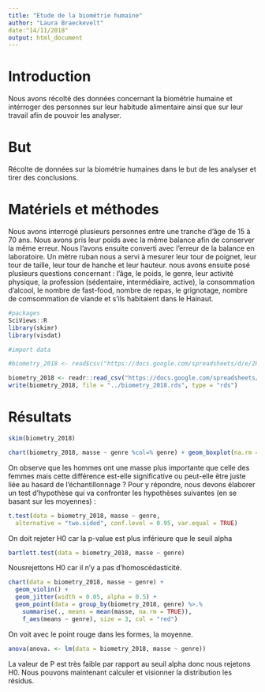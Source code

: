 ```yaml
---
title: "Etude de la biométrie humaine"
author: "Laura Braeckevelt"
date:"14/11/2018"
output: html_document
---
```


# Introduction
Nous avons récolté des données concernant la biométrie humaine et intérroger des personnes sur leur habitude alimentaire ainsi que sur leur travail afin de pouvoir les analyser.

# But
Récolte de données sur la biométrie humaines dans le but de les analyser et tirer des conclusions.

# Matériels et méthodes

Nous avons interrogé plusieurs personnes entre une tranche d'âge de 15 à 70 ans. Nous avons pris leur poids avec la même balance afin de conserver la même erreur. Nous l'avons ensuite converti avec l'erreur de la balance en laboratoire. Un mètre ruban nous a servi à mesurer leur tour de poignet, leur tour de taille, leur tour de hanche et leur hauteur. 
nous avons ensuite posé plusieurs questions concernant : l'âge, le poids, le genre, leur activité physique, la profession (sédentaire, intermédiaire, active), la consommation d'alcool, le nombre de fast-food, nombre de repas, le grignotage, nombre de comsommation de viande et s'ils habitaient dans le Hainaut. 

```r
#packages
SciViews::R
library(skimr)
library(visdat)
```


```r
#import data

#biometry_2018 <- read$csv("https://docs.google.com/spreadsheets/d/e/2PACX-1vQoVtSWbENWzxbALxD0qyNDqxV4uSYqzLCtJgcNGE7ciT6nkWOjA9b6dMBHaSUY8Nw5f-mSpUEeN-3S/pub?output=csv ")

biometry_2018 <- readr::read_csv("https://docs.google.com/spreadsheets/d/e/2PACX-1vQoVtSWbENWzxbALxD0qyNDqxV4uSYqzLCtJgcNGE7ciT6nkWOjA9b6dMBHaSUY8Nw5f-mSpUEeN-3S/pub?output=csv", locale = locale(decimal_mark = ","))
write(biometry_2018, file = "../biometry_2018.rds", type = "rds")
```

# Résultats


```r
skim(biometry_2018)
```

```r
chart(biometry_2018, masse ~ genre %col=% genre) + geom_boxplot(na.rm = TRUE) 
```
 
 On observe que les hommes ont une masse plus importante que celle des femmes mais cette différence est-elle significative ou peut-elle être juste liée au hasard de l’échantillonnage ?
 Pour y répondre, nous devons élaborer un test d’hypothèse qui va confronter les hypothèses suivantes (en se basant sur les moyennes) :
 
```r
t.test(data = biometry_2018, masse ~ genre,
  alternative = "two.sided", conf.level = 0.95, var.equal = TRUE)
```

On doit rejeter H0 car la p-value est plus inférieure que le seuil alpha


```r
bartlett.test(data = biometry_2018, masse ~ genre)

```

Nousrejettons H0 car il n'y a pas d'homoscédasticité.

```r
chart(data = biometry_2018, masse ~ genre) +
  geom_violin() +
  geom_jitter(width = 0.05, alpha = 0.5) +
  geom_point(data = group_by(biometry_2018, genre) %>.%
    summarise(., means = mean(masse, na.rm = TRUE)),
    f_aes(means ~ genre), size = 3, col = "red")

```

On voit avec le point rouge dans les formes, la moyenne.

```r
anova(anova. <- lm(data = biometry_2018, masse ~ genre))

```

La valeur de P est très faible par rapport au seuil alpha donc nous rejetons H0. Nous pouvons maintenant calculer et visionner la distribution les résidus.

